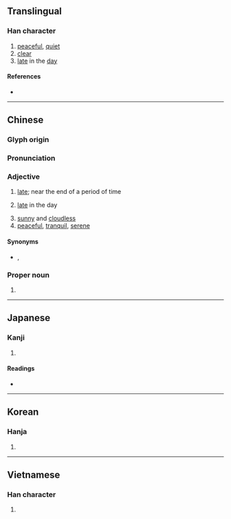 {{character info/new}}
==Translingual==

===Han character===
{{Han char|rn=72|rad=日|as=06|sn=10|four=60404|canj=AJV|ids=⿱日安}}

# [[peaceful]], [[quiet]]
# [[clear]]
# [[late]] in the [[day]]

====References====
* {{Han ref|kx=0495.150|dkj=13914|dj=0860.200|hdz=21509.070|uh=664F|ud=26191|bh=AECB|bd=44747}}

----

==Chinese==
{{zh-forms}}

===Glyph origin===
{{Han etym}}

===Pronunciation===
{{zh-pron
|m=yàn
|m-s=ngan4
|c=aan3
|mn=òaⁿ
|h=pfs=yen
|x=ngan4
|mc=y
|oc=y
|ma=
|cat=a,pn
}}

===Adjective===
{{zh-adj}}

# [[late]]; near the end of a period of time
#: {{zh-x|晏起|to get up '''late'''}}
# [[late]] in the day
#: {{zh-x|晏晝|[[afternoon]]|C}}
# [[sunny]] and [[cloudless]]
# [[peaceful]], [[tranquil]], [[serene]]
#: {{zh-x|河清.海晏|the (Yellow) River is clear and the sea is '''calm'''; the world is peaceful and prosperous}}

====Synonyms====
* {{sense|late}} {{zh-l|晚}}, {{zh-l|遲}}

===Proper noun===
{{zh-proper noun}}

# {{surname|lang=zh}}

----

==Japanese==

===Kanji===
{{ja-kanji|grade=|rs=日06}}

# {{defn|lang=ja|sort=日06}}

====Readings====
* {{ja-readings|on=[[あん]] (an)|kun=[[おそい]] (osoi)}}

----

==Korean==

===Hanja===
{{ko-hanja|hangeul=안|eumhun=|rv=an|mr=an|y=an}}

# {{defn|lang=ko|sort=日06}}

----

==Vietnamese==

===Han character===
{{vi-hantu|[[yến]]|rs=日06}}

# {{defn|lang=vi|sort=日06}}